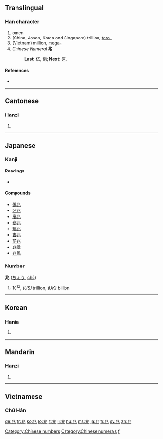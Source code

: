 ==Translingual==

===Han character===
{{Han char|rn=10|rad=儿|as=04|sn=6|four=3211<sub>3</sub>|canj=中一山人 (LMUO)}}

#omen
#(China, Japan, Korea and Singapore) trillion, [[tera-]]
#(Vietnam) million, [[mega-]]
#''Chinese Numeral'' '''兆'''
#:'''Last:''' [[亿]], [[億]]; '''Next:''' [[京]]. 

====References====
* {{Han ref|kx=0124.030|dkj=01347|dj=0260.040|hdz=10268.020|uh=5146|ud=20806|bh=A5FC|bd=42492}}

[[Category:Chinese numbers]]
[[Category:Chinese numerals]]
----

==Cantonese==

===Hanzi===
{{yue-hanzi|jyut=|y=siu6}}

# {{defn|Cantonese|sort=儿04}}

----

==Japanese==

===Kanji===
{{ja-kanji|grade=4|rs=儿04}}

====Readings====
* {{ja-readings|on=[[ちょう]] (''chō'')|kun=[[きざす]] ([[兆す]], ''kizasu''), [[きざし]] ([[兆し]], ''kizashi'')|nanori=[[とき]] (''toki''), [[よし]] (''yoshi'')}}

====Compounds====
* [[億兆]]
* [[凶兆]]
* [[慶兆]]
* [[衰兆]]
* [[瑞兆]]
* [[吉兆]]
* [[前兆]]
* [[兆候]]
* [[兆民]]

===Number===
'''兆''' ([[ちょう]], [[chō]])

# 10<sup>12</sup>, ''(US)'' trillion, ''(UK)'' billion

[[Category:Japanese numbers| f]]

----

==Korean==

===Hanja===
{{ko-hanja|hangeul=조|rv=jo|mr=cho}}

# {{defn|Korean|sort=儿04}}

----

==Mandarin==

===Hanzi===
{{cmn-hanzi|pin=[[zhào]] ([[zhao4]])|wg=chao<sup>4</sup>}}

# {{defn|Mandarin|sort=儿04}}

----

==Vietnamese==

===Chữ Hán===
{{rfc-header|Chữ Hán}}
{{vi-hantu|[[triệu]], [[diệu]], [[điềm]], [[giệu]]|rs=儿04}}

[[de:兆]]
[[fr:兆]]
[[ko:兆]]
[[lo:兆]]
[[lt:兆]]
[[li:兆]]
[[hu:兆]]
[[ms:兆]]
[[ja:兆]]
[[fi:兆]]
[[sv:兆]]
[[zh:兆]]